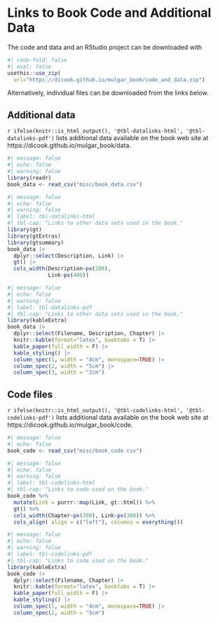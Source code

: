 # Links to Book Code and Additional Data {#book-data}

The code and data and an RStudio project can be downloaded with 

```r
#| code-fold: false
#| eval: false
usethis::use_zip(
  url="https://dicook.github.io/mulgar_book/code_and_data.zip")
```

Alternatively, individual files can be downloaded from the links below.

## Additional data

`r ifelse(knitr::is_html_output(), '@tbl-datalinks-html', '@tbl-datalinks-pdf')` lists additional data available on the book web site at https://dicook.github.io/mulgar_book/data. 

```r
#| message: false
#| echo: false
#| warning: false
library(readr)
book_data <- read_csv("misc/book_data.csv") 
```

::: {.content-visible when-format="html"}

```r
#| message: false
#| echo: false
#| warning: false
#| label: tbl-datalinks-html
#| tbl-cap: "Links to other data sets used in the book."
library(gt)
library(gtExtras)
library(gtsummary)
book_data |> 
  dplyr::select(Description, Link) |>
  gt() |>
  cols_width(Description~px(200), 
             Link~px(400))
```
:::

::: {.content-visible when-format="pdf"}
```r
#| message: false
#| echo: false
#| warning: false
#| label: tbl-datalinks-pdf
#| tbl-cap: "Links to other data sets used in the book."
library(kableExtra)
book_data |> 
  dplyr::select(Filename, Description, Chapter) |>
  knitr::kable(format="latex", booktabs = T) |>
  kable_paper(full_width = F) |>
  kable_styling() |>
  column_spec(1, width = "4cm", monospace=TRUE) |>
  column_spec(2, width = "5cm") |>
  column_spec(3, width = "2cm")
```
:::

## Code files

`r ifelse(knitr::is_html_output(), '@tbl-codelinks-html', '@tbl-codelinks-pdf')` lists additional data available on the book web site at https://dicook.github.io/mulgar_book/code. 

```r
#| message: false
#| echo: false
book_code <- read_csv("misc/book_code.csv") 
```

::: {.content-visible when-format="html"}

```r
#| message: false
#| echo: false
#| warning: false
#| label: tbl-codelinks-html
#| tbl-cap: "Links to code used on the book."
book_code %>% 
  mutate(Link = purrr::map(Link, gt::html)) %>% 
  gt() %>% 
  cols_width(Chapter~px(300), Link~px(300)) %>%
  cols_align( align = c("left"), columns = everything())
```

:::

::: {.content-visible when-format="pdf"}
```r
#| message: false
#| echo: false
#| warning: false
#| label: tbl-codelinks-pdf
#| tbl-cap: "Links to code used on the book."
library(kableExtra)
book_code |> 
  dplyr::select(Filename, Chapter) |>
  knitr::kable(format="latex", booktabs = T) |>
  kable_paper(full_width = F) |>
  kable_styling() |>
  column_spec(1, width = "4cm", monospace=TRUE) |>
  column_spec(2, width = "5cm") 
```
:::
